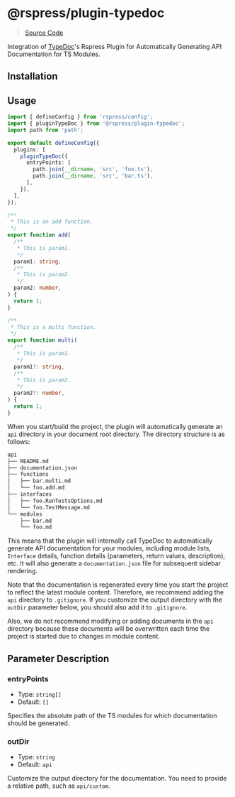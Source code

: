 # @rspress/plugin-typedoc


> [Source Code](https://github.com/web-infra-dev/rspress/tree/main/packages/plugin-typedoc)

Integration of [TypeDoc](https://github.com/TypeStrong/typedoc)'s Rspress Plugin for Automatically Generating API Documentation for TS Modules.

## Installation

<PackageManagerTabs command="add @rspress/plugin-typedoc -D" />

## Usage

```ts
import { defineConfig } from 'rspress/config';
import { pluginTypeDoc } from '@rspress/plugin-typedoc';
import path from 'path';

export default defineConfig({
  plugins: [
    pluginTypeDoc({
      entryPoints: [
        path.join(__dirname, 'src', 'foo.ts'),
        path.join(__dirname, 'src', 'bar.ts'),
      ],
    }),
  ],
});
```

```ts title="src/foo.ts"
/**
 * This is an add function.
 */
export function add(
  /**
   * This is param1.
   */
  param1: string,
  /**
   * This is param2.
   */
  param2: number,
) {
  return 1;
}
```

```ts title="src/bar.ts"
/**
 * This is a multi function.
 */
export function multi(
  /**
   * This is param1.
   */
  param1?: string,
  /**
   * This is param2.
   */
  param2?: number,
) {
  return 1;
}
```

When you start/build the project, the plugin will automatically generate an `api` directory in your document root directory. The directory structure is as follows:

```bash
api
├── README.md
├── documentation.json
├── functions
│   ├── bar.multi.md
│   └── foo.add.md
├── interfaces
│   ├── foo.RunTestsOptions.md
│   └── foo.TestMessage.md
└── modules
    ├── bar.md
    └── foo.md
```

This means that the plugin will internally call TypeDoc to automatically generate API documentation for your modules, including module lists, `Interface` details, function details (parameters, return values, description), etc. It will also generate a `documentation.json` file for subsequent sidebar rendering.

Note that the documentation is regenerated every time you start the project to reflect the latest module content. Therefore, we recommend adding the `api` directory to `.gitignore`. If you customize the output directory with the `outDir` parameter below, you should also add it to `.gitignore`.

Also, we do not recommend modifying or adding documents in the `api` directory because these documents will be overwritten each time the project is started due to changes in module content.

## Parameter Description

### entryPoints

- Type: `string[]`
- Default: `[]`

Specifies the absolute path of the TS modules for which documentation should be generated.

### outDir

- Type: `string`
- Default: `api`

Customize the output directory for the documentation. You need to provide a relative path, such as `api/custom`.
